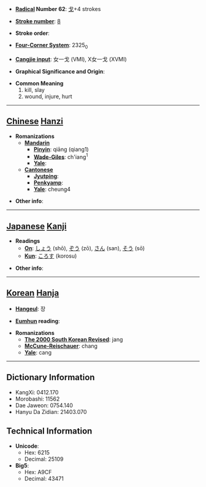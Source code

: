 * '''[[Wiktionary:Chinese radical index| Radical]] Number 62''': [[Wiktionary:Chinese radical index 戈|戈]]+4 strokes

* '''[[Wiktionary:Chinese total strokes index|Stroke number]]''': [[Wiktionary:Chinese total strokes index 8|8]]

* '''Stroke order''': 

* '''[[Wiktionary:Chinese four corner index|Four-Corner System]]''': 2325<sub>0</sub>

* '''[[Wiktionary:Chinese Cangjie index|Cangjie input]]''': 女一戈 (VMI), X女一戈 (XVMI)

* '''Graphical Significance and Origin''': 

* '''Common Meaning'''
*#kill, slay
*# wound, injure, hurt


----

== [[Chinese]] [[Hanzi]] ==

* '''Romanizations'''
** '''[[Mandarin]]'''
*** '''[[Pinyin]]''': qiāng (qiang1)
*** '''[[Wade-Giles]]''': ch'iang<sup>1</sup>
*** '''[[Yale]]''': 
** '''[[Cantonese]]'''
*** '''[[Jyutping]]''':
*** '''[[Penkyamp]]''': 
*** '''[[Yale]]''': cheung4

* '''Other info''': 

----

== [[Japanese]] [[Kanji]] ==

* '''Readings'''
** '''[[On]]''': [[しょう]] (shō), [[ぞう]] (zō), [[さん]] (san), [[そう]] (sō)
** '''[[Kun]]''': [[ころす]] (korosu)

* '''Other info''':  

----

== [[Korean]] [[Hanja]] ==

* '''[[Hangeul]]''': 장

* '''[[Eumhun]] reading''': 

* '''Romanizations'''
** '''[[The 2000 South Korean Revised Romanization|The 2000 South Korean Revised]]''': jang
** '''[[McCune-Reischauer]]''': chang
** '''[[Yale]]''': cang

----

== Dictionary Information ==

* KangXi: 0412.170
* Morobashi: 11562
* Dae Jaweon: 0754.140
* Hanyu Da Zidian: 21403.070

== Technical Information ==

* '''Unicode''':
** Hex: 6215
** Decimal: 25109
* '''Big5''':
** Hex: A9CF
** Decimal: 43471